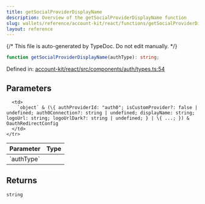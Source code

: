 ```yaml
---
title: getSocialProviderDisplayName
description: Overview of the getSocialProviderDisplayName function
slug: wallets/reference/account-kit/react/functions/getSocialProviderDisplayName
layout: reference
---
```


{/* This file is auto-generated by TypeDoc. Do not edit manually. */}

```ts
function getSocialProviderDisplayName(authType): string;
```

Defined in: [account-kit/react/src/components/auth/types.ts:54](https://github.com/alchemyplatform/aa-sdk/blob/17aad1f572375d42a06c7e3238078a88a435d459/account-kit/react/src/components/auth/types.ts#L54)

## Parameters

<table>
  <thead>
    <tr>
      <th align="left">Parameter</th>
      <th align="left">Type</th>
    </tr>
  </thead>

  <tbody>
    <tr>
      <td>
        `authType`
      </td>

      <td>
        `object` & (\{ authProviderId: "auth0"; isCustomProvider?: false | undefined; auth0Connection?: string | undefined; displayName: string; logoUrl: string; logoUrlDark?: string | undefined; } | \{ ...; }) & OauthRedirectConfig
      </td>
    </tr>

  </tbody>
</table>

## Returns

`string`
